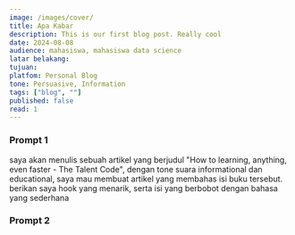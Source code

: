 ```yaml
---
image: /images/cover/
title: Apa Kabar
description: This is our first blog post. Really cool
date: 2024-08-08
audience: mahasiswa, mahasiswa data science
latar belakang: 
tujuan:
platfom: Personal Blog
tone: Persuasive, Information
tags: ["blog", ""]
published: false
read: 1
---
```

### Prompt 1
saya akan menulis sebuah artikel yang berjudul "How to learning, anything, even faster - The Talent Code", dengan tone suara informational dan educational, saya mau membuat artikel yang membahas isi buku tersebut. berikan saya hook yang menarik, serta isi yang berbobot dengan bahasa yang sederhana

### Prompt 2

